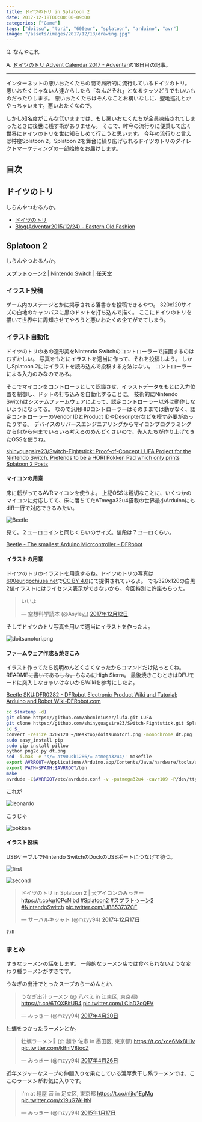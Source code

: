 ```yaml
---
title: ドイツのトリ in Splatoon 2
date: 2017-12-18T00:00:00+09:00
categories: ["Game"]
tags: ["doitsu", "tori", "600eur", "splatoon", "arduino", "avr"]
image: "/assets/images/2017/12/18/drawing.jpg"
---
```


Q. なんやこれ

A. [ドイツのトリ Advent Calendar 2017 - Adventar](https://adventar.org/calendars/2074)の18日目の記事。

---

インターネットの悪いおたくたちの間で局所的に流行しているドイツのトリ。
悪いおたくじゃない人達からしたら「なんだそれ」となるクッソどうでもいいものだったりします。
悪いおたくたちはそんなことお構いなしに、聖地巡礼とかやっちゃいます。悪いおたくなので。

<PostLink slug="doitsunotori" />

しかし知名度がこんな低いままでは、もし悪いおたくたちが全員[凍結](https://twitter.com/toshi_a)されてしまったときに後世に残す術がありません。
そこで、昨今の流行りに便乗して広く世界にドイツのトリを世に知らしめて行こうと思います。
今年の流行りと言えば<del>忖度</del>Splatoon 2。Splatoon 2を舞台に繰り広げられるドイツのトリのダイレクトマーケティングの一部始終をお届けします。

## 目次


## ドイツのトリ

しらんやつおるんか。

- [ドイツのトリ](http://600eur.gochiusa.net/)
- [Blog(Adventar2015/12/24) - Eastern Old Fashion](http://eastern-old-fashion.net/blog/adventar2015_12_24.html)

## Splatoon 2

しらんやつおるんか。

[スプラトゥーン2 \| Nintendo Switch \| 任天堂](https://www.nintendo.co.jp/switch/aab6a/index.html)

### イラスト投稿

ゲーム内のステージとかに掲示される落書きを投稿できるやつ。
320x120サイズの白地のキャンバスに黒のドットを打ち込んで描く。
ここにドイツのトリを描いて世界中に周知させてやろうと悪いおたくの企てがでてしまう。


### イラスト自動化

ドイツのトリのあの造形美をNintendo Switchのコントローラーで描画するのはむずかしい。
写真をもとにイラストを適当に作って、それを投稿しよう。
しかしSplatoon 2にはイラストを読み込んで投稿する方法はない。
コントローラーによる入力のみなのである。

そこでマイコンをコントローラとして認識させ、イラストデータをもとに入力位置を制御し、ドットの打ち込みを自動化することに。
技術的にNintendo Switchはシステムファームウェアによって、認定コントローラー以外は動作しないようになってる。
なので汎用HIDコントローラーはそのままでは動かなく、認定コントローラーのVendor IDとProduct IDやDescripterなどを模す必要があったりする。
デバイスのリバースエンジニアリングからマイコンプログラミングから何から何までいろいろ考えるのめんどくさいので、先人たちが作り上げてきたOSSを使うね。

[shinyquagsire23/Switch-Fightstick: Proof-of-Concept LUFA Project for the Nintendo Switch. Pretends to be a HORI Pokken Pad which only prints Splatoon 2 Posts](https://github.com/shinyquagsire23/Switch-Fightstick)


#### マイコンの用意

床に転がってるAVRマイコンを使うよ。
上記OSSは親切なことに、いくつかのマイコンに対応してて、床に落ちてたATmega32u4搭載の世界最小Arduinoにもdiff一行で対応できるみたい。

![Beetle](/assets/images/2017/12/18/beetle.jpg)

見て。２ユーロコインと同じくらいのサイズ。値段は７ユーロくらい。

[Beetle - The smallest Arduino Micrcontroller - DFRobot](https://www.dfrobot.com/product-1075.html)


#### イラストの用意

ドイツのトリのイラストを用意するね。ドイツのトリの写真は[600eur.gochiusa.net](http://600eur.gochiusa.net/)で[CC BY 4.0](https://creativecommons.org/licenses/by/4.0/)にて提供されているよ。
でも320x120の白黒2値イラストにはライセンス表示ができないから、今回特別に許諾もらった。

<blockquote class="twitter-tweet" data-lang="ja"><p lang="ja" dir="ltr">いいよ</p>&mdash; 空想科学読本 (@Asyley_) <a href="https://twitter.com/Asyley_/status/940525207453700096?ref_src=twsrc%5Etfw">2017年12月12日</a></blockquote>

そしてドイツのトリ写真を用いて適当にイラストを作ったよ。

![doitsunotori.png](/assets/images/2017/12/18/doitsunotori.png)

#### ファームウェア作成＆焼きこみ

イラスト作ってたら説明めんどくさくなったからコマンドだけ貼っとくね。<del>READMEに書いてあるしな。</del>ちなみにHigh Sierra。
最後焼きこむときはDFUモードに突入しなきゃいけないからWikiを参考にしたよ。

[Beetle SKU:DFR0282 - DFRobot Electronic Product Wiki and Tutorial: Arduino and Robot Wiki-DFRobot.com](https://www.dfrobot.com/wiki/index.php/Beetle_SKU:DFR0282)

```bash
cd $(mktemp -d)
git clone https://github.com/abcminiuser/lufa.git LUFA
git clone https://github.com/shinyquagsire23/Switch-Fightstick.git Splapaint
cd $_
convert -resize 320x120 ~/Desktop/doitsunotori.png -monochrome dt.png
sudo easy_install pip
sudo pip install pillow
python png2c.py dt.png
sed -i.bak -e 's/= at90usb1286/= atmega32u4/' makefile
export AVRROOT=/Applications/Arduino.app/Contents/Java/hardware/tools/avr
export PATH=$PATH:$AVRROOT/bin
make
avrdude -C$AVRROOT/etc/avrdude.conf -v -patmega32u4 -cavr109 -P/dev/tty.usbmodem1421 -b57600 -Uflash:w:Joystick.hex:i
```

これが

![leonardo](/assets/images/2017/12/18/leonardo.png)

こうじゃ

![pokken](/assets/images/2017/12/18/pokken.png)

#### イラスト投稿

USBケーブルでNintendo SwitchのDockのUSBポートにつなげて待つ。

![first](/assets/images/2017/12/18/drawing2.jpg)

![second](/assets/images/2017/12/18/drawing3.jpg)

<blockquote class="twitter-tweet" data-lang="ja"><p lang="ja" dir="ltr">ドイツのトリ in Splatoon 2 | 犬アイコンのみっきー　<a href="https://t.co/qrlCPcNIbd">https://t.co/qrlCPcNIbd</a> <a href="https://twitter.com/hashtag/Splatoon2?src=hash&amp;ref_src=twsrc%5Etfw">#Splatoon2</a> <a href="https://twitter.com/hashtag/%E3%82%B9%E3%83%97%E3%83%A9%E3%83%88%E3%82%A5%E3%83%BC%E3%83%B32?src=hash&amp;ref_src=twsrc%5Etfw">#スプラトゥーン2</a> <a href="https://twitter.com/hashtag/NintendoSwitch?src=hash&amp;ref_src=twsrc%5Etfw">#NintendoSwitch</a> <a href="https://t.co/UB85373ZCF">pic.twitter.com/UB85373ZCF</a></p>&mdash; サーバルキッャト (@mzyy94) <a href="https://twitter.com/mzyy94/status/942410916842401792?ref_src=twsrc%5Etfw">2017年12月17日</a></blockquote>

ｱﾉ!!

### まとめ

すきなラーメンの話をします。
一般的なラーメン店では食べられないような変わり種ラーメンがすきです。


うなぎの出汁でとったスープのらーめんとか、

<blockquote class="twitter-tweet" data-lang="ja"><p lang="ja" dir="ltr">うなぎ出汁ラーメン (@ 八べえ in 江東区, 東京都) <a href="https://t.co/6TQXBitUR4">https://t.co/6TQXBitUR4</a> <a href="https://t.co/LCIaD2cQEV">pic.twitter.com/LCIaD2cQEV</a></p>&mdash; みっきー (@mzyy94) <a href="https://twitter.com/mzyy94/status/854904169869836291?ref_src=twsrc%5Etfw">2017年4月20日</a></blockquote>

牡蠣をつかったラーメンとか。

<blockquote class="twitter-tweet" data-lang="ja"><p lang="ja" dir="ltr">牡蠣ラーメン🍜 (@ 麺や 佐市 in 墨田区, 東京都) <a href="https://t.co/xce6Mx8H1v">https://t.co/xce6Mx8H1v</a> <a href="https://t.co/kBniV8tocZ">pic.twitter.com/kBniV8tocZ</a></p>&mdash; みっきー (@mzyy94) <a href="https://twitter.com/mzyy94/status/857073690927915009?ref_src=twsrc%5Etfw">2017年4月26日</a></blockquote>

近年メジャーなスープの仲間入りを果たしている濃厚煮干し系ラーメンでは、ここのラーメンがお気に入りです。

<blockquote class="twitter-tweet" data-lang="ja"><p lang="ja" dir="ltr">I&#39;m at 麺屋 音 in 足立区, 東京都 <a href="https://t.co/nljto1EgMg">https://t.co/nljto1EgMg</a> <a href="http://t.co/x19uG7AHtN">pic.twitter.com/x19uG7AHtN</a></p>&mdash; みっきー (@mzyy94) <a href="https://twitter.com/mzyy94/status/556384419507101696?ref_src=twsrc%5Etfw">2015年1月17日</a></blockquote>
<script async src="https://platform.twitter.com/widgets.js" charset="utf-8"></script>
